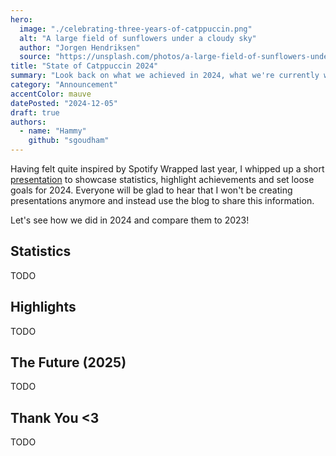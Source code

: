```yaml
---
hero:
  image: "./celebrating-three-years-of-catppuccin.png"
  alt: "A large field of sunflowers under a cloudy sky"
  author: "Jorgen Hendriksen"
  source: "https://unsplash.com/photos/a-large-field-of-sunflowers-under-a-cloudy-sky-H_cQ7I2FPqk"
title: "State of Catppuccin 2024"
summary: "Look back on what we achieved in 2024, what we're currently working on and what to expect going forward in 2025!"
category: "Announcement"
accentColor: mauve
datePosted: "2024-12-05"
draft: true
authors:
  - name: "Hammy"
    github: "sgoudham"
---
```


Having felt quite inspired by Spotify Wrapped last year, I whipped up a short
[presentation](https://github.com/catppuccin/community/blob/main/presentations/state-of-catppuccin-2023.pdf)
to showcase statistics, highlight achievements and set loose goals for 2024.
Everyone will be glad to hear that I won't be creating presentations anymore
and instead use the blog to share this information.

Let's see how we did in 2024 and compare them to 2023!

## Statistics

TODO

## Highlights

TODO

## The Future (2025)

TODO

## Thank You \<3

TODO

